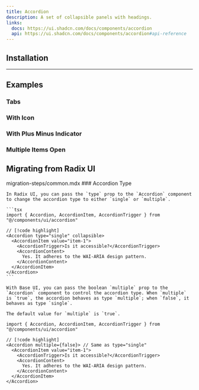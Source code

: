 ```yaml
---
title: Accordion
description: A set of collapsible panels with headings.
links:
  docs: https://ui.shadcn.com/docs/components/accordion
  api: https://ui.shadcn.com/docs/components/accordion#api-reference
---
```


<ComponentPreview name="accordion-demo" />

## Installation

<CodeBlockCommand component="accordion" />

---

## Examples

### Tabs

<ComponentPreview name="accordion-tabs" />

### With Icon

<ComponentPreview name="accordion-with-icon" />

### With Plus Minus Indicator

<ComponentPreview name="accordion-plus-minus-indicator" />

### Multiple Items Open

<ComponentPreview name="accordion-multiple-items-open" />

## Migrating from Radix UI

<Steps>
  <Step>
    <include>migration-steps/common.mdx</include>
  </Step>
  <Step>
    ### Accordion Type

    In Radix UI, you can pass the `type` prop to the `Accordion` component to change the accordion type to either `single` or `multiple`.

    ```tsx
    import { Accordion, AccordionItem, AccordionTrigger } from "@/components/ui/accordion"

    // [!code highlight]
    <Accordion type="single" collapsible>
      <AccordionItem value="item-1">
        <AccordionTrigger>Is it accessible?</AccordionTrigger>
        <AccordionContent>
          Yes. It adheres to the WAI-ARIA design pattern.
        </AccordionContent>
      </AccordionItem>
    </Accordion>
    ```

    With Base UI, you can pass the boolean `multiple` prop to the `Accordion` component to control the accordion type. When `multiple` is `true`, the accordion behaves as type `multiple`; when `false`, it behaves as type `single`.
    
    The default value for `multiple` is `true`.

  ```tsx
  import { Accordion, AccordionItem, AccordionTrigger } from "@/components/ui/accordion"

  // [!code highlight]
  <Accordion multiple={false}> // Same as type="single"
    <AccordionItem value="item-1">
      <AccordionTrigger>Is it accessible?</AccordionTrigger>
      <AccordionContent>
        Yes. It adheres to the WAI-ARIA design pattern.
      </AccordionContent>
    </AccordionItem>
  </Accordion>
  ```
  </Step>
</Steps>

